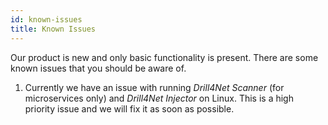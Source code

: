 ```yaml
---
id: known-issues
title: Known Issues
---
```


Our product is new and only basic functionality is present. There are some known issues that you should be aware of.

1. Currently we have an issue with running *Drill4Net Scanner* (for microservices only) and 
*Drill4Net Injector* on Linux. This is a high priority issue and we will fix it as soon as possible.

